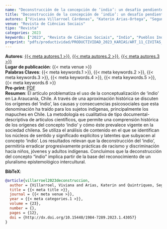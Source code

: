 ```yaml
---
name: "Deconstrucción de la concepción de ‘indio’: un desafío pendiente en La Araucanía, Chile"
title: "Deconstrucción de la concepción de ‘indio’: un desafío pendiente en La Araucanía, Chile"
autores: ["Viviana Villarroel Cárdenas", "Katerin Arias-Ortega", "Segundo Quintriqueo Millán"]
venue: "Revista de Ciências Sociais"
tipo: "Revista"
categories: 2023
keywords: ["2023", "Revista de Ciências Sociais", "Indio", "Pueblos Indígenas", "Discriminación", "Racismo"]
preprint: "pdfs/productividad/PRODUCTIVIDAD_2023_KARIAS/ART_11_CIVITAS_VILLARROEL_ARIAS_SCOPUS_2023.pdf"
---
```

**Autores**: [{{< meta autores.1 >}}](../members/current/Viviana Villarroel Cárdenas.qmd), [{{< meta autores.2 >}}](../members/current/Katerin Arias-Ortega.qmd), [{{< meta autores.3 >}}](../members/current/Segundo Quintriqueo Millán.qmd)   
**Lugar de publicación**: {{< meta venue >}}    
**Palabras Claves**: {{< meta keywords.1 >}}, {{< meta keywords.2 >}}, {{< meta keywords.3 >}}, {{< meta keywords.4 >}}, {{< meta keywords.5 >}}, {{< meta keywords.6 >}}    
**Pre-print**: [PDF](../{{< meta preprint >}})    
**Resumen**: El artículo problematiza el uso de la conceptualización de 'indio' en La Araucanía, Chile. A través de una aproximación histórica se discuten los orígenes del 'indio', las causas y consecuencias psicosociales que esta denominación ha traído para los sujetos indígenas, principalmente los mapuches en Chile. La metodología es cualitativa de tipo documental-descriptiva de artículos científicos, que permite una comprensión histórica de los orígenes del concepto 'indio' y cómo éste prevalece vigente en la sociedad chilena. Se utiliza el análisis de contenido en el que se identifican los núcleos de sentido y significado explícitos y latentes que subyacen al concepto 'indio'. Los resultados relevan que la deconstrucción del 'indio', permitiría erradicar progresivamente prácticas de racismo y discriminación hacia niños, jóvenes y adultos indígenas. Concluimos que la deconstrucción del concepto "indio" implica partir de la base del reconocimiento de un pluralismo epistemológico intercultural.


**BibTeX**:
```bibtex
@article{villarroel2023deconstruccion,
  author = {Villarroel, Viviana and Arias, Katerin and Quintriqueo, Segundo},
  title = {{< meta title >}},
  journal = {{< meta venue >}},
  year = {{< meta categories.1 >}},
  volume = {23},
  number = {},
  pages = {12},
  doi = {http://dx.doi.org/10.15448/1984-7289.2023.1.43057}
}
```
